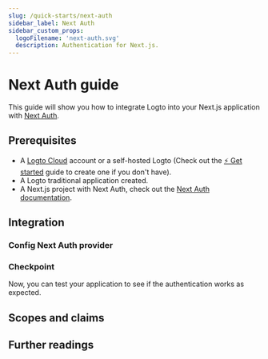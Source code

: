 ```yaml
---
slug: /quick-starts/next-auth
sidebar_label: Next Auth
sidebar_custom_props:
  logoFilename: 'next-auth.svg'
  description: Authentication for Next.js.
---
```




# Next Auth guide

This guide will show you how to integrate Logto into your Next.js application with [Next Auth](https://next-auth.js.org/).

<GuideTip />

## Prerequisites

- A [Logto Cloud](https://cloud.logto.io) account or a self-hosted Logto (Check out the [⚡ Get started](../../../docs/get-started/) guide to create one if you don't have).
- A Logto traditional application created.
- A Next.js project with Next Auth, check out the [Next Auth documentation](https://next-auth.js.org/getting-started/introduction).

## Integration

### Config Next Auth provider

<ConfigProvider />

### Checkpoint

Now, you can test your application to see if the authentication works as expected.

## Scopes and claims

<ScopesAndClaims />

## Further readings

<FurtherReadings />
